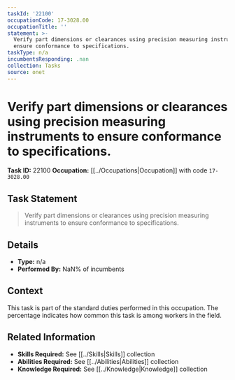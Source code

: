 ```yaml
---
taskId: '22100'
occupationCode: 17-3028.00
occupationTitle: ''
statement: >-
  Verify part dimensions or clearances using precision measuring instruments to
  ensure conformance to specifications.
taskType: n/a
incumbentsResponding: .nan
collection: Tasks
source: onet
---
```

# Verify part dimensions or clearances using precision measuring instruments to ensure conformance to specifications.

**Task ID:** 22100
**Occupation:** [[../Occupations|Occupation]] with code `17-3028.00`

## Task Statement

> Verify part dimensions or clearances using precision measuring instruments to ensure conformance to specifications.

## Details

- **Type:** n/a
- **Performed By:** NaN% of incumbents

## Context

This task is part of the standard duties performed in this occupation. The percentage indicates how common this task is among workers in the field.

## Related Information

- **Skills Required:** See [[../Skills|Skills]] collection
- **Abilities Required:** See [[../Abilities|Abilities]] collection
- **Knowledge Required:** See [[../Knowledge|Knowledge]] collection
